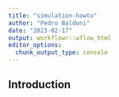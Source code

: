 ```yaml
---
title: "simulation-howto"
author: "Pedro Baldoni"
date: "2023-02-17"
output: workflowr::wflow_html
editor_options:
  chunk_output_type: console
---
```


## Introduction

```r

```

